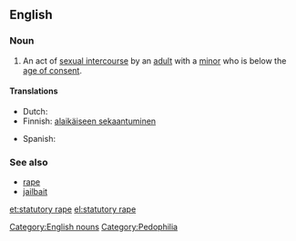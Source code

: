 {{wikipedia}}
==English==

===Noun===
{{en-noun}}

# {{context|legal}} An act of [[sexual intercourse]] by an [[adult]] with a [[minor]] who is below the [[age of consent]].

====Translations====
{{trans-top|sex with a minor}}
* Dutch: {{t|nl|sex met minderjarige}}
* Finnish: [[alaikäiseen sekaantuminen]]
{{trans-mid}}
* Spanish: {{t+|es|estupro|m}}
{{trans-bottom}}

===See also===
* [[rape]]
* [[jailbait]]

[[Category:English nouns]]
[[Category:Pedophilia]]

[[et:statutory rape]]
[[el:statutory rape]]